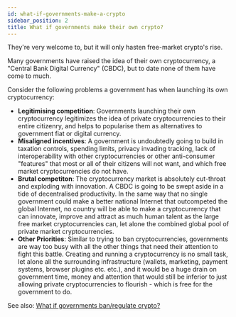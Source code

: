 ```yaml
---
id: what-if-governments-make-a-crypto
sidebar_position: 2
title: What if governments make their own crypto?
---
```


They're very welcome to, but it will only hasten free-market crypto's rise.

Many governments have raised the idea of their own cryptocurrency, a "Central Bank Digital Currency" (CBDC), but to date none of them have come to much.

Consider the following problems a government has when launching its own cryptocurrency:

- **Legitimising competition**: Governments launching their own cryptocurrency legitimizes the idea of private cryptocurrencies to their entire citizenry, and helps to popularise them as alternatives to government fiat or digital currency.
- **Misaligned incentives**: A government is undoubtedly going to build in taxation controls, spending limits, privacy invading tracking, lack of interoperability with other cryptocurrencies or other anti-consumer "features" that most or all of their citizens will not want, and which free market cryptocurrencies do not have.
- **Brutal competiton**: The cryptocurrency market is absolutely cut-throat and exploding with innovation. A CBDC is going to be swept aside in a tide of decentralised productivity. In the same way that no single government could make a better national Internet that outcompeted the global Internet, no country will be able to make a cryptocurrency that can innovate, improve and attract as much human talent as the large free market cryptocurrencies can, let alone the combined global pool of private market cryptocurrencies.
- **Other Priorities**: Similar to trying to ban cryptocurrencies, governments are way too busy with all the other things that need their attention to fight this battle. Creating and running a cryptocurrency is no small task, let alone all the surrounding infrastructure (wallets, marketing, payment systems, browser plugins etc. etc.), and it would be a huge drain on government time, money and attention that would still be inferior to just allowing private cryptocurrencies to flourish - which is free for the government to do.

See also: [What if governments ban/regulate crypto?](/faqs/Roadblocks/what-if-governments-ban-crypto)
